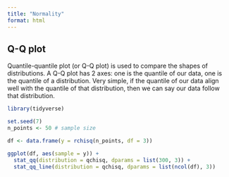 ```yaml
---
title: "Normality"
format: html
---
```


## Q-Q plot

Quantile-quantile plot (or Q-Q plot) is used to compare the shapes of distributions. A Q-Q plot has 2 axes: one is the quantile of our data, one is the quantile of a distribution. Very simple, if the quantile of our data align well with the quantile of that distribution, then we can say our data follow that distribution.



```r
library(tidyverse)

set.seed(7)
n_points <- 50 # sample size

df <- data.frame(y = rchisq(n_points, df = 3))

ggplot(df, aes(sample = y)) +
  stat_qq(distribution = qchisq, dparams = list(300, 3)) +
  stat_qq_line(distribution = qchisq, dparams = list(ncol(df), 3))

```

